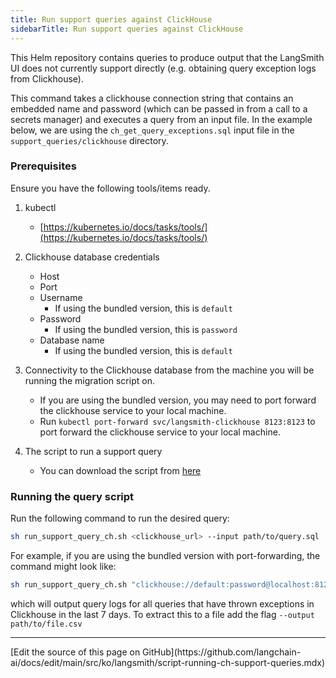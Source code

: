 ```yaml
---
title: Run support queries against ClickHouse
sidebarTitle: Run support queries against ClickHouse
---
```


This Helm repository contains queries to produce output that the LangSmith UI does not currently support directly (e.g. obtaining query exception logs from Clickhouse).

This command takes a clickhouse connection string that contains an embedded name and password (which can be passed in from a call to a secrets manager) and executes a query from an input file. In the example below, we are using the `ch_get_query_exceptions.sql` input file in the `support_queries/clickhouse` directory.

### Prerequisites

Ensure you have the following tools/items ready.

1. kubectl

   * [https://kubernetes.io/docs/tasks/tools/](https://kubernetes.io/docs/tasks/tools/)

2. Clickhouse database credentials

   * Host
   * Port
   * Username
     * If using the bundled version, this is `default`
   * Password
     * If using the bundled version, this is `password`
   * Database name
     * If using the bundled version, this is `default`

3. Connectivity to the Clickhouse database from the machine you will be running the migration script on.

   * If you are using the bundled version, you may need to port forward the clickhouse service to your local machine.
   * Run `kubectl port-forward svc/langsmith-clickhouse 8123:8123` to port forward the clickhouse service to your local machine.

4. The script to run a support query

   * You can download the script from [here](https://github.com/langchain-ai/helm/blob/main/charts/langsmith/scripts/run_support_query_ch.sh)

### Running the query script

Run the following command to run the desired query:

```bash
sh run_support_query_ch.sh <clickhouse_url> --input path/to/query.sql
```

For example, if you are using the bundled version with port-forwarding, the command might look like:

```bash
sh run_support_query_ch.sh "clickhouse://default:password@localhost:8123/default" --input support_queries/clickhouse/ch_get_query_exceptions.sql
```

which will output query logs for all queries that have thrown exceptions in Clickhouse in the last 7 days. To extract this to a file add the flag `--output path/to/file.csv`

---

<Callout icon="pen-to-square" iconType="regular">
  [Edit the source of this page on GitHub](https://github.com/langchain-ai/docs/edit/main/src/ko/langsmith/script-running-ch-support-queries.mdx)
</Callout>
